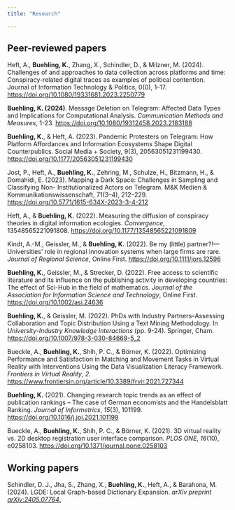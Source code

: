 ```yaml
---
title: "Research"

---
```


## Peer-reviewed papers

Heft, A., **Buehling, K.**, Zhang, X., Schindler, D., & Milzner, M. (2024). Challenges of and approaches to data collection across platforms and time: Conspiracy-related digital traces as examples of political contention. Journal of Information Technology & Politics, 0(0), 1–17. <https://doi.org/10.1080/19331681.2023.2250779>

**Buehling, K. (2024)**. Message Deletion on Telegram: Affected Data Types and Implications for Computational Analysis. *Communication Methods and Measures*, 1-23. <https://doi.org/10.1080/19312458.2023.2183188>

**Buehling, K.**, & Heft, A. (2023). Pandemic Protesters on Telegram: How Platform Affordances and Information Ecosystems Shape Digital Counterpublics. Social Media + Society, 9(3), 20563051231199430. <https://doi.org/10.1177/20563051231199430>

Jost, P., Heft, A., **Buehling, K.**, Zehring, M., Schulze, H., Bitzmann, H., & Domahidi, E. (2023). Mapping a Dark Space: Challenges in Sampling and Classifying Non- Institutionalized Actors on Telegram. M&K Medien & Kommunikationswissenschaft, 71(3–4), 212–229. <https://doi.org/10.5771/1615-634X-2023-3-4-212>

Heft, A., & **Buehling, K.** (2022). Measuring the diffusion of conspiracy theories in digital information ecologies. *Convergence*, 13548565221091808. <https://doi.org/10.1177/13548565221091809>

Kindt, A.-M., Geissler, M., & **Buehling, K.** (2022). Be my (little) partner⁈—Universities’ role in regional innovation systems when large firms are rare. *Journal of Regional Science*, Online First. <https://doi.org/10.1111/jors.12596>

**Buehling, K.**, Geissler, M., & Strecker, D. (2022). Free access to scientific literature and its influence on the publishing activity in developing countries: The effect of Sci-Hub in the field of mathematics. *Journal of the Association for Information Science and Technology*, Online First. <https://doi.org/10.1002/asi.24636>

**Buehling, K.**, & Geissler, M. (2022). PhDs with Industry Partners–Assessing Collaboration and Topic Distribution Using a Text Mining Methodology. In *University-Industry Knowledge Interactions* (pp. 9-24). Springer, Cham. <https://doi.org/10.1007/978-3-030-84669-5_2>

Bueckle, A., **Buehling, K.**, Shih, P. C., & Börner, K. (2022). Optimizing Performance and Satisfaction in Matching and Movement Tasks in Virtual Reality with Interventions Using the Data Visualization Literacy Framework. *Frontiers in Virtual Reality*, *2*. <https://www.frontiersin.org/article/10.3389/frvir.2021.727344>

**Buehling, K.** (2021). Changing research topic trends as an effect of publication rankings – The case of German economists and the Handelsblatt Ranking. *Journal of Informetrics*, *15*(3), 101199. <https://doi.org/10.1016/j.joi.2021.101199>

Bueckle, A., **Buehling, K.**, Shih, P. C., & Börner, K. (2021). 3D virtual reality vs. 2D desktop registration user interface comparison. *PLOS ONE*, *16*(10), e0258103. <https://doi.org/10.1371/journal.pone.0258103>

## Working papers

Schindler, D. J., Jha, S., Zhang, X., **Buehling, K.**, Heft, A., & Barahona, M. (2024). LGDE: Local Graph-based Dictionary Expansion. *arXiv preprint [arXiv:2405.07764](https://arxiv.org/abs/2405.07764)*[.](https://arxiv.org/abs/2405.07764)
